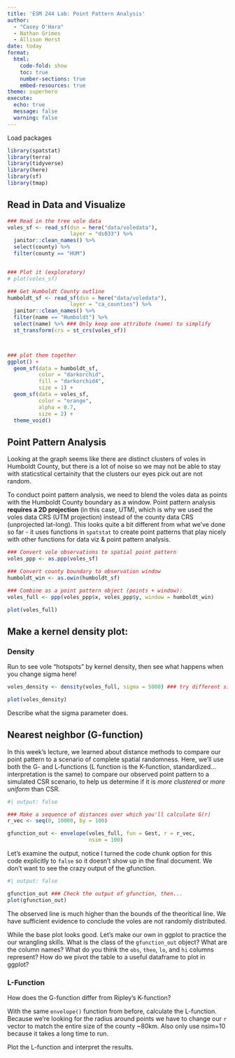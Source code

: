 ```yaml
---
title: 'ESM 244 Lab: Point Pattern Analysis'
author: 
  - "Casey O'Hara"
  - Nathan Grimes
  - Allison Horst
date: today
format: 
  html:
    code-fold: show
    toc: true
    number-sections: true
    embed-resources: true
theme: superhero
execute:
  echo: true
  message: false
  warning: false
---
```

Load packages

```r
library(spatstat)
library(terra) 
library(tidyverse)
library(here)
library(sf)
library(tmap)
```

## Read in Data and Visualize


```r
### Read in the tree vole data
voles_sf <- read_sf(dsn = here("data/voledata"), 
                    layer = "ds033") %>% 
  janitor::clean_names() %>%
  select(county) %>%      
  filter(county == "HUM")


### Plot it (exploratory)
# plot(voles_sf)

### Get Humboldt County outline
humboldt_sf <- read_sf(dsn = here("data/voledata"), 
                    layer = "ca_counties") %>% 
  janitor::clean_names() %>%
  filter(name == "Humboldt") %>% 
  select(name) %>% ### Only keep one attribute (name) to simplify
  st_transform(crs = st_crs(voles_sf))



### plot them together
ggplot() +
  geom_sf(data = humboldt_sf, 
          color = "darkorchid", 
          fill = "darkorchid4", 
          size = 1) +
  geom_sf(data = voles_sf, 
          color = "orange", 
          alpha = 0.7, 
          size = 2) +
  theme_void()
```


## Point Pattern Analysis

Looking at the graph seems like there are distinct clusters of voles in Humboldt County, but there is a lot of noise so we may not be able to stay with staticstical certainity that the clusters our eyes pick out are not random.

To conduct point pattern analysis, we need to blend the voles data as points with the Humboldt County boundary as a window. Point pattern analysis **requires a 2D projection** (in this case, UTM), which is why we used the voles data CRS (UTM projection) instead of the county data CRS (unprojected lat-long). This looks quite a bit different from what we've done so far - it uses functions in `spatstat` to create point patterns that play nicely with other functions for data viz & point pattern analysis.

```r
### Convert vole observations to spatial point pattern
voles_ppp <- as.ppp(voles_sf) 

### Convert county boundary to observation window
humboldt_win <- as.owin(humboldt_sf) 

### Combine as a point pattern object (points + window):
voles_full <- ppp(voles_ppp$x, voles_ppp$y, window = humboldt_win)

plot(voles_full) 

```

## Make a kernel density plot:

### Density

Run to see vole "hotspots" by kernel density, then see what happens when you change sigma here!

```r
voles_density <- density(voles_full, sigma = 5000) ### try different sigmas

plot(voles_density)
```

Describe what the sigma parameter does.


## Nearest neighbor (G-function)

In this week's lecture, we learned about distance methods to compare our point pattern to a scenario of complete spatial randomness. Here, we'll use both the G- and L-functions (L function is the K-function, standardized...interpretation is the same) to compare our observed point pattern to a simulated CSR scenario, to help us determine if it is *more clustered* or *more uniform* than CSR.


```r
#| output: false

### Make a sequence of distances over which you'll calculate G(r)
r_vec <- seq(0, 10000, by = 100) 

gfunction_out <- envelope(voles_full, fun = Gest, r = r_vec, 
                          nsim = 100) 


```

Let's examine the output, notice I turned the code chunk option for this code explicitly to `false` so it doesn't show up in the final document. We don't want to see the crazy output of the gfunction.

```r
#| output: false

gfunction_out ### Check the output of gfunction, then...
plot(gfunction_out)

```


The observed line is much higher than the bounds of the theoritical line. We have sufficient evidence to conclude the voles are not randomly distributed.  

While the base plot looks good. Let's make our own in ggplot to practice the our wrangling skills. What is the class of the `gfunction_out` object? What are the column names? What do you think the `obs`, `theo`, `lo`, and `hi` columns represent? How do we pivot the table to a useful dataframe to plot in ggplot?




### L-Function
 
How does the G-function differ from Ripley's K-function? 
 


With the same `envelope()` function from before, calculate the L-function. Because we're looking for the radius around points we have to change our `r` vector to match the entire size of the county ~80km. Also only use nsim=10 because it takes a long time to run.

Plot the L-function and interpret the results.






